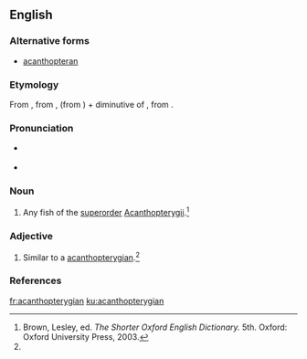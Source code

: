 ==English==

===Alternative forms===
* [[acanthopteran]]

===Etymology===
From {{etyl|NL.|en}}, from {{term|acanthus||thorn|lang=la}}, (from {{etyl|grc|en}} {{term|ἄκανθος|lang=grc}}) + {{etyl|grc|en}} {{term|πτερυγίων|tr=pterugion|lang=grc}} diminutive of {{term|πτέρυξ|tr=pterux||wing, fin|lang=grc}}, from {{term|πτερόν||feather, wing|lang=grc}}.

===Pronunciation===
* {{a|US}} {{IPA|/ˌæk.ænˌθɑp.təˈɹɪdʒ.i.n̩/|lang=en}}
* {{rhymes|ɪdʒiən|lang=en}}

===Noun===
{{en-noun}}

# {{context|zoology|lang=en}} Any fish of the [[superorder]] [[Acanthopterygii]].{{defdate|First attested in the mid 19th century.}}<ref name=SOED>Brown, Lesley, ed. ''The Shorter Oxford English Dictionary.'' 5th. Oxford: Oxford University Press, 2003.</ref>

===Adjective===
{{en-adj|-}}

# {{context|zoology|lang=en}} Similar to a [[acanthopterygian]].{{defdate|First attested in the mid 19th century.}}<ref name=SOED/>

===References===
<references/>

[[fr:acanthopterygian]]
[[ku:acanthopterygian]]